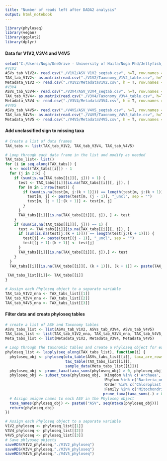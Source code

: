 ---
title: "Number of reads left after DADA2 analysis"
output: html_notebook
---

```{r}
library(phyloseq)
library(vegan)
library(ggplot2)
library(dplyr)
```

#### Data for V1V2,V3V4 and V4V5
```{r}
setwd("C:/Users/Noga/OneDrive - University of Haifa/Noga Phd/Jellyfish_research/16s_analysis/Primer_comparison")
#V1V2
ASVs_tab_V1V2<- read.csv("./V1V2/ASV_V1V2_seqtab.csv", h=T, row.names = 1)
TAX_tab_V1V2<- as.matrix(read.csv("./V1V2/Taxonomy_V1V2_table.csv", h=T, row.names = 1))
Metadata_V1V2 <- read.csv("./V1V2/MetadataV1V2.csv", h = T, row.names = 1)
#V3V4
ASVs_tab_V3V4<- read.csv("./V3V4/ASV_V3V4_seqtab.csv", h=T, row.names = 1)
TAX_tab_V3V4<- as.matrix(read.csv("./V3V4/Taxonomy_V3V4_table.csv", h=T, row.names = 1))
Metadata_V3V4 <- read.csv("./V3V4/MetadataV3V4.csv", h = T, row.names = 1)
#V4V5
ASVs_tab_V4V5<- read.csv("./V4V5/ASV_V4V5_seqtab.csv", h=T, row.names = 1)
TAX_tab_V4V5<- as.matrix(read.csv("./V4V5/Taxonomy_V4V5_table.csv", h=T, row.names = 1))
Metadata_V4V5 <- read.csv("./V4V5/MetadataV4V5.csv", h = T, row.names = 1)
```


#### __Add unclassified sign to missing taxa__ ####
```{r echo=TRUE, eval=TRUE}
# Create a list of data frames
TAX_tabs <- list(TAX_tab_V1V2, TAX_tab_V3V4, TAX_tab_V4V5)

# Loop through each data frame in the list and modify as needed
TAX_tabs_list<- list()
for (i in seq_along(TAX_tabs)) {
  k <- ncol(TAX_tabs[[i]]) - 1
  for (j in 2:k) {
    if (sum(is.na(TAX_tabs[[i]][, j])) > 1) {
      test <- TAX_tabs[[i]][is.na(TAX_tabs[[i]][, j]), ]
      for (m in 1:nrow(test)) {
        if (sum(is.na(test[m, j:(k + 1)])) == length(test[m, j:(k + 1)])) {
          test[m, j] <- paste(test[m, (j - 1)], "_uncl", sep = "")
          test[m, (j + 1):(k + 1)] <- test[m, j]
        }
      }
      TAX_tabs[[i]][is.na(TAX_tabs[[i]][, j]), ] <- test
    }
    if (sum(is.na(TAX_tabs[[i]][, j])) == 1) {
      test <- TAX_tabs[[i]][is.na(TAX_tabs[[i]][, j]), ]
      if (sum(is.na(test[j:(k + 1)])) == length(test[j:(k + 1)])) {
        test[j] <- paste(test[(j - 1)], "_uncl", sep = "")
        test[(j + 1):(k + 1)] <- test[j]
      }
      TAX_tabs[[i]][is.na(TAX_tabs[[i]][, j]),] <- test
    }
  }
  TAX_tabs[[i]][is.na(TAX_tabs[[i]][, (k + 1)]), (k + 1)] <- paste(TAX_tabs[[i]][is.na(TAX_tabs[[i]][, (k + 1)]), k], "_uncl", sep = "")
  
 TAX_tabs_list[[i]]<- TAX_tabs[[i]]
}

# Assign each Phyloseq object to a separate variable
TAX_tab_V1V2_nna <- TAX_tabs_list[[1]]
TAX_tab_V3V4_nna <- TAX_tabs_list[[2]]
TAX_tab_V4V5_nna <- TAX_tabs_list[[3]]

```
#### __Filter data and create phyloseq tables__ ####
```{r echo=TRUE, eval=TRUE}
# create a list of ASV and Taxonomy tables
ASVs_tabs_list <- list(ASVs_tab_V1V2, ASVs_tab_V3V4, ASVs_tab_V4V5)
TAX_tabs_list <- list(TAX_tab_V1V2_nna, TAX_tab_V3V4_nna, TAX_tab_V4V5_nna)
Meta_tabs_list <- list(Metadata_V1V2, Metadata_V3V4, Metadata_V4V5)

# Loop through the taxonomic tables and create a Phyloseq object for each
phyloseq_list <- lapply(seq_along(TAX_tabs_list), function(i) {
  phyloseq_obj <- phyloseq(otu_table(ASVs_tabs_list[[i]], taxa_are_rows = TRUE),
                           tax_table(TAX_tabs_list[[i]]), 
                           sample_data(Meta_tabs_list[[i]]))
  phyloseq_obj <- prune_taxa(taxa_sums(phyloseq_obj) > 0, phyloseq_obj) 
  phyloseq_obj <- subset_taxa(phyloseq_obj, !Kingdom %in% c('Archaea','Eukaryota') &
                                            !Phylum %in% c('Bacteria_uncl', 'Archaea_uncl', 'NA_uncl') &
                                            !Order %in% c('Chloroplast') &
                                            !Family %in% c('Mitochondria'))%>%
                                            prune_taxa(taxa_sums(.) > 0, .)
  # Assign unique names to each ASV in the Phyloseq object
  taxa_names(phyloseq_obj) <- paste0("ASV", seq(ntaxa(phyloseq_obj)))
  return(phyloseq_obj)
})

# Assign each Phyloseq object to a separate variable
V1V2_phyloseq <- phyloseq_list[[1]]
V3V4_phyloseq <- phyloseq_list[[2]]
V4V5_phyloseq <- phyloseq_list[[3]]
# Save phlyoseq objects
saveRDS(V1V2_phyloseq,"./V1V2_phyloseq")
saveRDS(V3V4_phyloseq,"./V3V4_phyloseq")
saveRDS(V4V5_phyloseq,"./V4V5_phyloseq")
```
